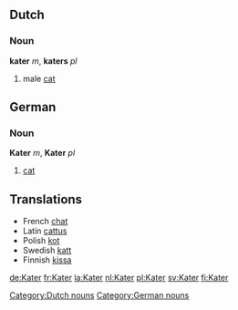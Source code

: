 ==Dutch==
===Noun===
[[Category:Dutch nouns]]
'''kater''' ''m'', '''katers''' ''pl''
# male [[cat]]

==German==
===Noun===
[[Category:German nouns]]
'''Kater''' ''m'', '''Kater''' ''pl''
#[[cat]]

== Translations ==
* French [[chat]]
* Latin [[cattus]]
* Polish [[kot]]
* Swedish [[katt]]
* Finnish [[kissa]]

[[de:Kater]]
[[fr:Kater]]
[[la:Kater]]
[[nl:Kater]]
[[pl:Kater]]
[[sv:Kater]]
[[fi:Kater]]